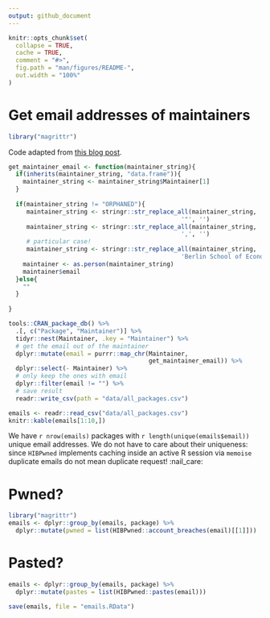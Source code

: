 ```yaml
---
output: github_document
---
```


<!-- README.md is generated from README.Rmd. Please edit that file -->

```r
knitr::opts_chunk$set(
  collapse = TRUE,
  cache = TRUE,
  comment = "#>",
  fig.path = "man/figures/README-",
  out.width = "100%"
)
```
# Get email addresses of maintainers

```r
library("magrittr")
```

Code adapted from [this blog post](http://blog.revolutionanalytics.com/2018/03/the-most-prolific-package-maintainers-on-cran.html).

```r
get_maintainer_email <- function(maintainer_string){
  if(inherits(maintainer_string, "data.frame")){
    maintainer_string <- maintainer_string$Maintainer[1]
  }
  
  if(maintainer_string != "ORPHANED"){
     maintainer_string <- stringr::str_replace_all(maintainer_string,
                                                '"', '')
     maintainer_string <- stringr::str_replace_all(maintainer_string,
                                                ',', '')
     # particular case!
     maintainer_string <- stringr::str_replace_all(maintainer_string,
                                                'Berlin School of Economics and Law', '')
    maintainer <- as.person(maintainer_string)
    maintainer$email
  }else{
    ""
  }
  
}

tools::CRAN_package_db() %>%
  .[, c("Package", "Maintainer")] %>%
  tidyr::nest(Maintainer, .key = "Maintainer") %>%
  # get the email out of the maintainer
  dplyr::mutate(email = purrr::map_chr(Maintainer,
                                       get_maintainer_email)) %>%
  dplyr::select(- Maintainer) %>%
  # only keep the ones with email
  dplyr::filter(email != "") %>%
  # save result
  readr::write_csv(path = "data/all_packages.csv")

```

```r
emails <- readr::read_csv("data/all_packages.csv")
knitr::kable(emails[1:10,])
```

We have `r nrow(emails)` packages with `r length(unique(emails$email))` unique email addresses. We do not have to care about their uniqueness: since `HIBPwned` implements caching inside an active R session via `memoise` duplicate emails do not mean duplicate request! :nail_care:

# Pwned?

```r
library("magrittr")
emails <- dplyr::group_by(emails, package) %>%
  dplyr::mutate(pwned = list(HIBPwned::account_breaches(email)[[1]]))


```

# Pasted?

```r
emails <- dplyr::group_by(emails, package) %>%
  dplyr::mutate(pastes = list(HIBPwned::pastes(email)))

save(emails, file = "emails.RData")
```